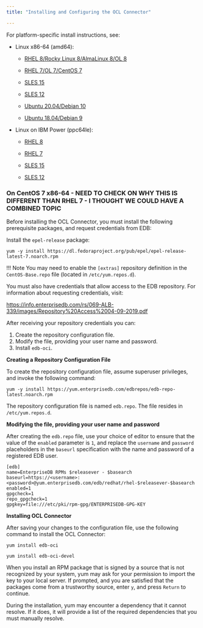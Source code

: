 ```yaml
---
title: "Installing and Configuring the OCL Connector"

---
```


<div id="installing_and_configuring_the_ocl_connector" class="registered_link"></div>

For platform-specific install instructions, see:

- Linux x86-64 (amd64):
  - [RHEL 8/Rocky Linux 8/AlmaLinux 8/OL 8](01_ocl_connector14_rhel_variants8_x86)

  - [RHEL 7/OL 7/CentOS 7](02_ocl_connector14_rhel_variants7_x86)
  - [SLES 15](03_ocl_connector14_sles15_x86)
  - [SLES 12](03_ocl_connector14_sles15_x86)
  - [Ubuntu 20.04/Debian 10](05_ocl_connector14_ubuntu20_deb10_x8)
  - [Ubuntu 18.04/Debian 9](06_ocl_connector14_ubuntu18_deb9_x86)

- Linux on IBM Power (ppc64le):
  - [RHEL 8](07_ocl_connector14_rhel8_ppcle)

  - [RHEL 7](08_ocl_connector14_rhel7_ppcle)
  - [SLES 15](09_ocl_connector14_sles15_ppcle)
  - [SLES 12](10_ocl_connector14_sles12_ppcle)



### On CentOS 7 x86-64 - NEED TO CHECK ON WHY THIS IS DIFFERENT THAN RHEL 7 - I THOUGHT WE COULD HAVE A COMBINED TOPIC

Before installing the OCL Connector, you must install the following prerequisite packages, and request credentials from EDB:

Install the `epel-release` package:

```text
yum -y install https://dl.fedoraproject.org/pub/epel/epel-release-latest-7.noarch.rpm
```

!!! Note
    You may need to enable the `[extras]` repository definition in the `CentOS-Base.repo` file (located in `/etc/yum.repos.d`).

You must also have credentials that allow access to the EDB repository. For information about requesting credentials, visit:

 <https://info.enterprisedb.com/rs/069-ALB-339/images/Repository%20Access%2004-09-2019.pdf>

After receiving your repository credentials you can:

1.  Create the repository configuration file.
2.  Modify the file, providing your user name and password.
3.  Install `edb-oci`.

**Creating a Repository Configuration File**

To create the repository configuration file, assume superuser privileges, and invoke the following command:

```text
yum -y install https://yum.enterprisedb.com/edbrepos/edb-repo-latest.noarch.rpm
```

The repository configuration file is named `edb.repo`. The file resides in `/etc/yum.repos.d`.

**Modifying the file, providing your user name and password**

After creating the `edb.repo` file, use your choice of editor to ensure that the value of the `enabled` parameter is `1`, and replace the `username` and `password` placeholders in the `baseurl` specification with the name and password of a registered EDB user.

```text
[edb]
name=EnterpriseDB RPMs $releasever - $basearch
baseurl=https://<username>:<password>@yum.enterprisedb.com/edb/redhat/rhel-$releasever-$basearch
enabled=1
gpgcheck=1
repo_gpgcheck=1
gpgkey=file:///etc/pki/rpm-gpg/ENTERPRISEDB-GPG-KEY
```

**Installing OCL Connector**

After saving your changes to the configuration file, use the following command to install the OCL Connector:

```text
yum install edb-oci

yum install edb-oci-devel
```

When you install an RPM package that is signed by a source that is not recognized by your system, yum may ask for your permission to import the key to your local server. If prompted, and you are satisfied that the packages come from a trustworthy source, enter `y`, and press `Return` to continue.

During the installation, yum may encounter a dependency that it cannot resolve. If it does, it will provide a list of the required dependencies that you must manually resolve.



```

